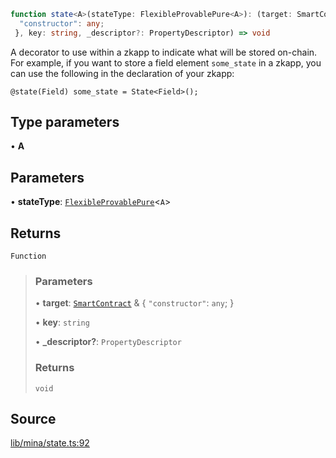 ```ts
function state<A>(stateType: FlexibleProvablePure<A>): (target: SmartContract & {
  "constructor": any;
 }, key: string, _descriptor?: PropertyDescriptor) => void
```

A decorator to use within a zkapp to indicate what will be stored on-chain.
For example, if you want to store a field element `some_state` in a zkapp,
you can use the following in the declaration of your zkapp:

```
@state(Field) some_state = State<Field>();
```

## Type parameters

• **A**

## Parameters

• **stateType**: [`FlexibleProvablePure`](../type-aliases/FlexibleProvablePure.mdx)\<`A`\>

## Returns

`Function`

> ### Parameters
>
> • **target**: [`SmartContract`](../classes/SmartContract.mdx) & \{
> `"constructor"`: `any`;
> \}
>
> • **key**: `string`
>
> • **\_descriptor?**: `PropertyDescriptor`
>
> ### Returns
>
> `void`
>

## Source

[lib/mina/state.ts:92](https://github.com/o1-labs/o1js/blob/081e48fe103a96db7083cdaea72a409cca3182c3/src/lib/mina/state.ts#L92)
